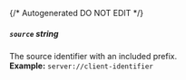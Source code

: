 {/* Autogenerated DO NOT EDIT  */}
##### `source` _string_
The source identifier with an included prefix.
<br/>
**Example:** `server://client-identifier`

